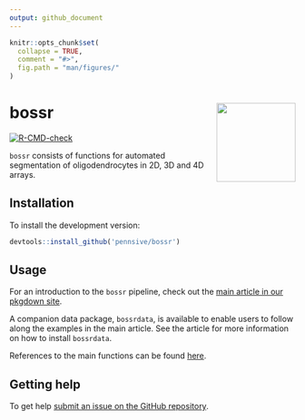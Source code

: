 ```yaml
---
output: github_document
---
```


<!-- README.md is generated from README.Rmd. Please edit that file -->

```r
knitr::opts_chunk$set(
  collapse = TRUE,
  comment = "#>",
  fig.path = "man/figures/"
)
```

# bossr <a href="https://pennsive.github.io/bossr/"><img src="man/figures/logo.png" align="right" height="139" /></a>

<!-- badges: start --
[![CRAN Status](https://www.r-pkg.org/badges/version/pkgdown)](https://cran.r-project.org/package=pkgdown){.pkgdown-release}
[![R-CMD-check](https://github.com/r-lib/pkgdown/workflows/R-CMD-check/badge.svg)](https://github.com/r-lib/pkgdown/actions){.pkgdown-devel}
[![Codecov test coverage](https://codecov.io/gh/r-lib/pkgdown/branch/main/graph/badge.svg)](https://app.codecov.io/gh/r-lib/pkgdown?branch=main)
 badges: end -->


[![R-CMD-check](https://github.com/pennsive/bossr/workflows/R-CMD-check/badge.svg)](https://github.com/pennsive/bossr/actions?workflow=R-CMD-check)

`bossr` consists of functions for automated segmentation of oligodendrocytes in 2D, 3D and 4D arrays. 

## Installation

<!--
To install the released version:
```r
# Install released version from our drat repository
install.packages("bossr", repos='https://pennsive.github.io/drat')
```
-->
To install the development version:

```r
devtools::install_github('pennsive/bossr')
```

## Usage

For an introduction to the `bossr` pipeline, check out the [main article in our pkgdown site](https://pennsive.github.io/bossr/articles/bossr.html).

A companion data package, `bossrdata`, is available to enable users to follow along the examples in the main article. See the article for more information on how to install `bossrdata`.

References to the main functions can be found [here](https://pennsive.github.io/bossr/reference/index.html).

## Getting help

To get help [submit an issue on the GitHub repository](https://github.com/PennSIVE/bossr/issues).

